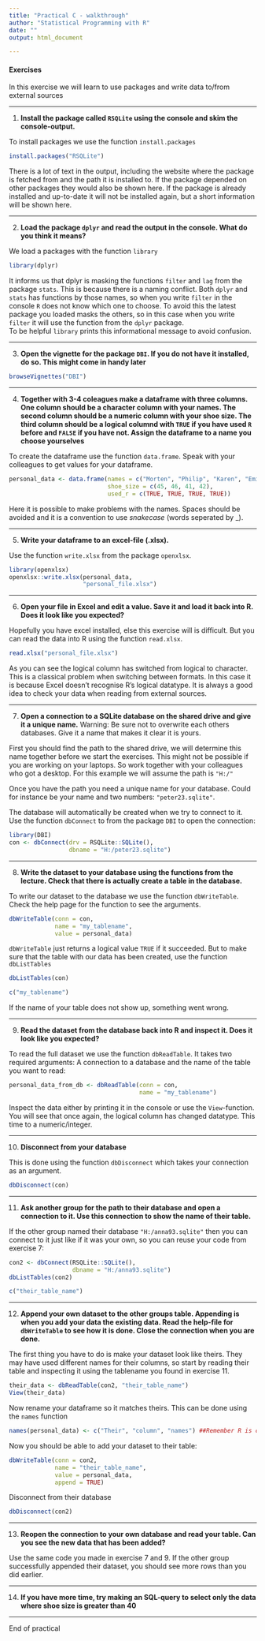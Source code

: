 ---
title: "Practical C - walkthrough"
author: "Statistical Programming with R"
date: ""
output: html_document

---
#### Exercises
In this exercise we will learn to use packages and write data to/from external sources

---

1. **Install the package called `RSQLite` using the console and skim the console-output.** 

To install packages we use the function `install.packages`  
```{r eval = FALSE}
install.packages("RSQLite")
```

There is a lot of text in the output, including the website where the package is fetched from and
the path it is installed to. If the package depended on other packages they would
also be shown here. If the package is already installed and up-to-date it will
not be installed again, but a short information will be shown here.

---

2. **Load the package `dplyr` and read the output in the console. What do you think it means?**

We load a packages with the function `library`
```{r message = TRUE}
library(dplyr)
```

It informs us that dplyr is masking the functions `filter` and `lag` from the 
package `stats`. This is because there is a naming conflict. Both `dplyr` and 
`stats` has functions by those names, so when you write `filter` in the console
`R` does not know which one to choose. To avoid this the latest package you loaded
masks the others, so in this case when you write `filter` it will use the function 
from the `dplyr` package.  
To be helpful `library` prints this informational message to avoid confusion.

---

3. **Open the vignette for the package `DBI`. If you do not have it installed, do so. This might come in handy later**

```{r eval = FALSE}
browseVignettes("DBI")
```

---

4. **Together with 3-4 coleagues make a dataframe with three columns. One column should be a character column with your names. The second column should be a numeric column with your shoe size. The third column should be a logical columnd with `TRUE` if you have used `R` before and `FALSE` if you have not. Assign the dataframe to a name you choose yourselves**

To create the dataframe use the function `data.frame`. Speak with your colleagues
to get values for your dataframe.
```{r}
personal_data <- data.frame(names = c("Morten", "Philip", "Karen", "Emil"),
                            shoe_size = c(45, 46, 41, 42),
                            used_r = c(TRUE, TRUE, TRUE, TRUE))
```
Here it is possible to make problems with the names. Spaces should be avoided and
it is a convention to use *snakecase* (words seperated by _).

---

5. **Write your dataframe to an excel-file (.xlsx).**

Use the function `write.xlsx` from the package `openxlsx`.
```{r}
library(openxlsx)
openxlsx::write.xlsx(personal_data,
                     "personal_file.xlsx")
```

----

6. **Open your file in Excel and edit a value. Save it and load it back into R. Does it look like you expected?**

Hopefully you have excel installed, else this exercise will is difficult. But
you can read the data into R using the function `read.xlsx`.
```{r}
read.xlsx("personal_file.xlsx")
```

As you can see the logical column has switched from logical to character. This
is a classical problem when switching between formats. In this case it is because
Excel doesn't recognise R's logical datatype. It is always a good idea
to check your data when reading from external sources.

---

7. **Open a connection to a SQLite database on the shared drive and give it a unique name.** Warning: Be sure not to overwrite each others databases. Give it a name that makes it clear it is yours.

First you should find the path to the shared drive, we will determine this name together before we start the exercises. This might not be possible if you are working on your laptops. So work together with your colleagues who got a desktop. For this example we will assume the path is `"H:/"`  

Once you have the path you need a unique name for your database. Could for instance be your name and two numbers: `"peter23.sqlite"`.  

The database will automatically be created when we try to connect to it.
Use the function `dbConnect` to from the package `DBI` to open the connection:
```{r eval = F}
library(DBI)
con <- dbConnect(drv = RSQLite::SQLite(),
                 dbname = "H:/peter23.sqlite")
```

---

8. **Write the dataset to your database using the functions from the lecture. Check that there is actually create a table in the database.**

To write our dataset to the database we use the function `dbWriteTable`. Check 
the help page for the function to see the arguments.
```{r eval = F}
dbWriteTable(conn = con,
             name = "my_tablename",
             value = personal_data)
```

`dbWriteTable` just returns a logical value `TRUE` if it succeeded. But to make 
sure that the table with our data has been created, use the function `dbListTables`
```{r eval = F}
dbListTables(con)
```
```{r echo=F}
c("my_tablename")
```

If the name of your table does not show up, something went wrong.

---

9. **Read the dataset from the database back into R and inspect it. Does it look like you expected?** 

To read the full dataset we use the function `dbReadTable`. It takes two required
arguments: A connection to a database and the name of the table you want to read:
```{r eval=F}
personal_data_from_db <- dbReadTable(conn = con,
                                     name = "my_tablename")
```

Inspect the data either by printing it in the console or use the `View`-function.
You will see that once again, the logical column has changed datatype. This time
to a numeric/integer.

---

10. **Disconnect from your database**

This is done using the function `dbDisconnect` which takes your connection as an
argument.
```{r eval = F}
dbDisconnect(con)
```

---

11. **Ask another group for the path to their database and open a connection to it. Use this connection to show the name of their table.**

If the other group named their database `"H:/anna93.sqlite"` then you can connect to it just like if it was your own, so you can reuse your code from exercise 7:
```{r eval = F}
con2 <- dbConnect(RSQLite::SQLite(),
                  dbname = "H:/anna93.sqlite")
dbListTables(con2)
```
```{r echo = F}
c("their_table_name")
```

---

12. **Append your own dataset to the other groups table. Appending is when you add your data the existing data. Read the help-file for `dbWriteTable` to see how it is done. Close the connection when you are done.**

The first thing you have to do is make your dataset look like theirs. They may have
used different names for their columns, so start by reading their table and inspecting it using the tablename you found in exercise 11.
```{r eval = F}
their_data <- dbReadTable(con2, "their_table_name")
View(their_data)
```

Now rename your dataframe so it matches theirs. This can be done using the `names` function
```{r eval = F}
names(personal_data) <- c("Their", "column", "names") ##Remember R is casesensitive!
```

Now you should be able to add your dataset to their table:
```{r eval = FALSE}
dbWriteTable(conn = con2, 
             name = "their_table_name", 
             value = personal_data, 
             append = TRUE)
```

Disconnect from their database
```{r eval = FALSE}
dbDisconnect(con2)
```

---

13. **Reopen the connection to your own database and read your table. Can you see the new data that has been added?**

Use the same code you made in exercise 7 and 9. If the other group successfully appended their dataset, you should see more rows than you did earlier.

---

14. **If you have more time, try making an SQL-query to select only the data where shoe size is greater than 40**

---
End of practical
